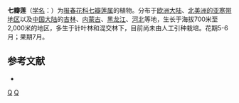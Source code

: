 {{Speciesbox 
| taxon = Trientalis europaea
| authority = L., 1753
| image = Trientalis europaea LC0160.jpg
}}

'''七瓣莲'''（[[学名|学名]]：{{lang|la|''Trientalis europaea''}}）为[[报春花科|报春花科]][[七瓣莲属|七瓣莲属]]的植物。分布于[[欧洲大陆|欧洲大陆]]、[[北美洲的亚寒带地区|北美洲的亚寒带地区]]以及[[中国大陆|中国大陆]]的[[吉林|吉林]]、[[内蒙古|内蒙古]]、[[黑龙江|黑龙江]]、[[河北|河北]]等地，生长于海拔700米至2,000米的地区，多生于针叶林和混交林下，目前尚未由人工引种栽培。花期5-6月；果期7月。

== 参考文献 ==
<div class="references-small">
* {{cite web| url =http://www.bioinfo.cn/db05/KmzwSpecies.php?action=view&id=17935| title =七瓣莲| work =《中国高等植物数据库全库》| publisher =中国科学院微生物研究所| author =昆明植物研究所| accessdate =2009-02-19| deadurl =yes| archiveurl =https://web.archive.org/web/20160305102031/http://www.bioinfo.cn/db05/KmzwSpecies.php?action=view&id=17935| archivedate =2016-03-05}}
</div>
{{Taxonbar|from=Q157581}}

[[Category:七瓣莲属|Q]]
[[Category:1753年描述的植物|Q]]